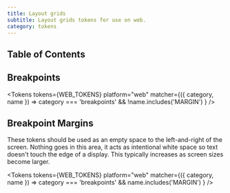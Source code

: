 ```yaml
---
title: Layout grids
subtitle: Layout grids tokens for use on web.
category: tokens
---
```



## Table of Contents

## Breakpoints

<Tokens
  tokens={WEB_TOKENS}
  platform="web"
  matcher={({ category, name }) => category === 'breakpoints' && !name.includes('MARGIN') }
/>

## Breakpoint Margins

These tokens should be used as an empty space to the left-and-right of the screen.
Nothing goes in this area, it acts as intentional white space so text doesn't touch the edge of a display.
This typically increases as screen sizes become larger.

<Tokens
  tokens={WEB_TOKENS}
  platform="web"
  matcher={({ category, name }) => category === 'breakpoints' && name.includes('MARGIN') }
/>